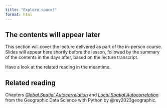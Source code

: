 ```yaml
---
title: "Explore space!"
format: html
---
```


<!-- - Intro to ESDA as a concept
- Spatial autocorrelation
    - both global and local -->

::: {.callout-note appearance="simple"}

## The contents will appear later

This section will cover the lecture delivered as part of the in-person course. Slides will appear here shortly before the lesson, followed by the summary of the contents in the days after, based on the lecture transcript.

Have a look at the related reading in the meantime.

:::

::: {.callout-tip}
## Related reading

Chapters [_Global Spatial Autocorrelation_](https://geographicdata.science/book/notebooks/06_spatial_autocorrelation.html) and [_Local Spatial Autocorrelation_](https://geographicdata.science/book/notebooks/07_local_autocorrelation.html) from
the Geographic Data Science with Python by @rey2023geographic.
:::